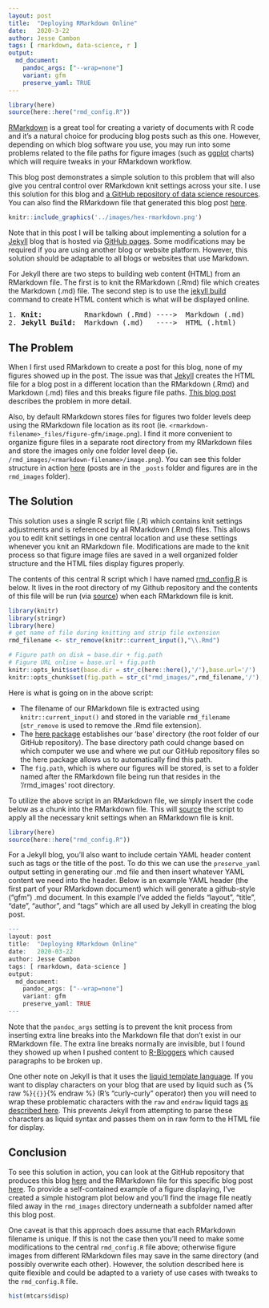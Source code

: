 ```yaml
---
layout: post
title:  "Deploying RMarkdown Online"
date:   2020-3-22
author: Jesse Cambon
tags: [ rmarkdown, data-science, r ]
output: 
  md_document:
    pandoc_args: ["--wrap=none"]
    variant: gfm
    preserve_yaml: TRUE
---
```


```r
library(here)
source(here::here("rmd_config.R"))
``` 

[RMarkdown](https://rmarkdown.rstudio.com/) is a great tool for creating a variety of documents with R code and it's a natural choice for producing blog posts such as this one. However, depending on which blog software you use, you may run into some problems related to the file paths for figure images (such as [ggplot](https://ggplot2.tidyverse.org/) charts) which will require tweaks in your RMarkdown workflow. 

This blog post demonstrates a simple solution to this problem that will also give you central control over RMarkdown knit settings across your site. I use this solution for this blog and [a GitHub repository of data science resources](https://github.com/jessecambon/Data-Science-Codex). You can also find the RMarkdown file that generated this blog post [here](https://github.com/jessecambon/jessecambon.github.io/blob/master/_posts/2020-03-22-deploying-rmarkdown-online.Rmd).

```r
knitr::include_graphics('../images/hex-rmarkdown.png')
```

Note that in this post I will be talking about implementing a solution for a [Jekyll](https://jekyllrb.com/) blog that is hosted via [GitHub pages](https://pages.github.com/). Some modifications may be required if you are using another blog or website platform. However, this solution should be adaptable to all blogs or websites that use Markdown.

For Jekyll there are two steps to building web content (HTML) from an RMarkdown file. The first is to knit the RMarkdown (.Rmd) file which creates the Markdown (.md) file. The second step is to use the [jekyll build](https://jekyllrb.com/docs/usage/) command to create HTML content which is what will be displayed online.

<pre>
1. <b>Knit:</b>          Rmarkdown (.Rmd) ---->  Markdown (.md) 
2. <b>Jekyll Build:</b>  Markdown (.md)   ---->  HTML (.html)
</pre>

## The Problem

When I first used RMarkdown to create a post for this blog, none of my figures showed up in the post. The issue was that [Jekyll](https://jekyllrb.com/) creates the HTML file for a blog post in a different location than the RMarkdown (.Rmd) and Markdown (.md) files and this breaks figure file paths. [This blog post](http://www.randigriffin.com/2017/04/25/how-to-knit-for-mysite.html) describes the problem in more detail. 

Also, by default RMarkdown stores files for figures two folder levels deep using the RMarkdown file location as its root (ie. `<rmarkdown-filename>_files/figure-gfm/image.png`). I find it more convenient to organize figure files in a separate root directory from my RMarkdown files and store the images only one folder level deep (ie.   `/rmd_images/<rmarkdown-filename>/image.png`). You can see this folder structure in action [here](https://github.com/jessecambon/jessecambon.github.io) (posts are in the `_posts` folder and figures are in the `rmd_images` folder).


## The Solution

This solution uses a single R script file (.R) which contains knit settings adjustments and is referenced by all RMarkdown (.Rmd) files. This allows you to edit knit settings in one central location and use these settings whenever you knit an RMarkdown file. Modifications are made to the knit process so that figure image files are saved in a well organized folder structure and the HTML files display figures properly. 

The contents of this central R script which I have named [rmd_config.R](https://github.com/jessecambon/jessecambon.github.io/blob/master/rmd_config.R) is below. It lives in the root directory of my Github repository and the contents of this file will be run (via [source](https://www.rdocumentation.org/packages/base/versions/3.6.2/topics/source)) when each RMarkdown file is knit.

```r
library(knitr)
library(stringr)
library(here)
# get name of file during knitting and strip file extension
rmd_filename <- str_remove(knitr::current_input(),"\\.Rmd")

# Figure path on disk = base.dir + fig.path
# Figure URL online = base.url + fig.path
knitr::opts_knit$set(base.dir = str_c(here::here(),'/'),base.url='/')
knitr::opts_chunk$set(fig.path = str_c("rmd_images/",rmd_filename,'/'),echo=TRUE)
``` 

Here is what is going on in the above script:

* The filename of our RMarkdown file is extracted using `knitr::current_input()` and stored in the variable `rmd_filename` (`str_remove` is used to remove the .Rmd file extension).
* The [here package](https://here.r-lib.org/) establishes our 'base' directory (the root folder of our GitHub repository). The base directory path could change based on which computer we use and where we put our GitHub repository files so the here package allows us to automatically find this path. 
* The `fig.path`, which is where our figures will be stored, is set to a folder named after the RMarkdown file being run that resides in the '/rmd_images' root directory.

To utilize the above script in an RMarkdown file, we simply insert the code below as a chunk into the RMarkdown file. This will [source](https://www.rdocumentation.org/packages/base/versions/3.6.2/topics/source) the script to apply all the necessary knit settings when an RMarkdown file is knit.

```r
library(here)
source(here::here("rmd_config.R"))
``` 

For a Jekyll blog, you'll also want to include certain YAML header content such as tags or the title of the post. To do this we can use the `preserve_yaml` output setting in generating our .md file and then insert whatever YAML content we need into the header. Below is an example YAML header (the first part of your RMarkdown document) which will generate a github-style ("gfm") .md document. In this example I've added the fields "layout", "title", "date", "author", and "tags" which are all used by Jekyll in creating the blog post.

```r
---
layout: post
title:  "Deploying RMarkdown Online"
date:   2020-03-22
author: Jesse Cambon
tags: [ rmarkdown, data-science ]
output: 
  md_document:
    pandoc_args: ["--wrap=none"]
    variant: gfm
    preserve_yaml: TRUE
---
```

Note that the `pandoc_args` setting is to prevent the knit process from inserting extra line breaks into the Markdown file that don't exist in our RMarkdown file. The extra line breaks normally are invisible, but I found they showed up when I pushed content to [R-Bloggers](https://www.r-bloggers.com/) which caused paragraphs to be broken up.

One other note on Jekyll is that it uses the [liquid template language](https://jekyllrb.com/docs/liquid/). If you want to display characters on your blog that are used by liquid such as {% raw %}`{{}}`{% endraw %} (R's "curly-curly" operator) then you will need to wrap these problematic characters with the `raw` and `endraw` liquid tags [as described here](https://shopify.github.io/liquid/tags/raw/). This prevents Jekyll from attempting to parse these characters as liquid syntax and passes them on in raw form to the HTML file for display.


## Conclusion

To see this solution in action, you can look at the GitHub repository that produces this blog [here](https://github.com/jessecambon/jessecambon.github.io) and the RMarkdown file for this specific blog post  [here](https://github.com/jessecambon/jessecambon.github.io/blob/master/_posts/2020-03-22-deploying-rmarkdown-online.Rmd). To provide a self-contained example of a figure displaying, I've created a simple histogram plot below and you'll find the image file neatly filed away in the `rmd_images` directory underneath a subfolder named after this blog post. 

One caveat is that this approach does assume that each RMarkdown filename is unique. If this is not the case then you'll need to make some modifications to the central `rmd_config.R` file above; otherwise figure images from different RMarkdown files may save in the same directory (and possibly overwrite each other). However, the solution described here is quite flexible and could be adapted to a variety of use cases with tweaks to the `rmd_config.R` file.

```r
hist(mtcars$disp)
```



